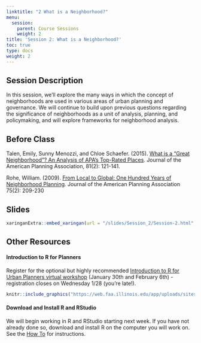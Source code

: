 ```yaml
---
linktitle: "2 What is a Neighborhood?"
menu:
  session:
    parent: Course Sessions
    weight: 2
title: 'Session 2: What is a Neighborhood?'
toc: true
type: docs
weight: 2
---
```


## Session Description

In this session, we'll explore the many ways in which the concept of neighborhoods are used in various areas of urban planning and governance. We will continue to build upon previous questions regarding the significance of neighborhoods as a unit of analysis, planning, and policymaking, and will explore frameworks for neighborhood analysis.

## Before Class

Talen, Emily, Sunny Menozzi, and Chloe Schaefer. (2015). [What is a “Great Neighborhood”? An Analysis of APA’s Top-Rated Places](https://uofi.box.com/s/b43bwh2x5v12y20u7ewz301phxcfi6tf). Journal of the American Planning Association, 81(2): 121-141.

Rohe, William. (2009). [From Local to Global: One Hundred Years of Neighborhood Planning](https://uofi.box.com/s/oat3tpk2fxfaq3t0h9faco31rrevsve3). Journal of the American Planning Association 75(2): 209-230

## Slides
```r
xaringanExtra::embed_xaringan(url = "/slides/Session_2/Session-2.html", ratio = "16:9")
```
## Other Resources

#### Introduction to R for Planners

Register for the optional but highly recommended [Introduction to R for Urban Planners virtual workshop](https://urban.illinois.edu/about-us/events/introduction-to-r-for-planners-2-day-workshop/) (January 30th and February 6th) - registration closes on Wednesday 1/28 (you're late!).

```r
knitr::include_graphics("https://web.faa.illinois.edu/app/uploads/sites/2/2021/01/Intro-to-R-for-Planners-2021-1600x918.51851851852-c-default.jpg")

```

#### Download and Install R and RStudio

We will begin working in R and RStudio starting next week. If you have not already done so, download and install R on the computer you will work on. See the [How To](/howto) for instructions.